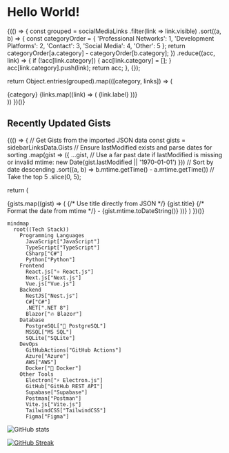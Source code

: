 
# Hello World!

{(() => {
const grouped = socialMediaLinks
.filter(link => link.visible)
.sort((a, b) => {
const categoryOrder = {
'Professional Networks': 1,
'Development Platforms': 2,
'Contact': 3,
'Social Media': 4,
'Other': 5
};
return categoryOrder[a.category] - categoryOrder[b.category];
})
.reduce((acc, link) => {
if (!acc[link.category]) {
acc[link.category] = [];
}
acc[link.category].push(link);
return acc;
}, {});

return Object.entries(grouped).map(([category, links]) => (

<div key={category}>
	<Typography
		variant='h6'
		sx={{ mt: 2, mb: 1 }}
	>
		{category}
	</Typography>
	<List>
		{links.map((link) => (
			<ListItem key={link.link.toString()}>
				<MuiLink
					component={Link}
					href={link.link.toString()}
					target='_blank'
					sx={{
						display: 'flex',
						alignItems: 'center',
						color: 'primary.main',
						'&:hover': {
							'& .MuiSvgIcon-root': {
								opacity: 1,
							},
						},
					}}
				>
					{link.label}
					<OpenInNewIcon
						sx={{
							ml: 0.5,
							fontSize: '1rem',
							opacity: 0,
							transition: 'opacity 0.2s',
						}}
					/>
				</MuiLink>
			</ListItem>
		))}
	</List>
</div>
)) })()}

## Recently Updated Gists

{(() => {
// Get Gists from the imported JSON data
const gists = sidebarLinksData.Gists
  // Ensure lastModified exists and parse dates for sorting
  .map(gist => ({
    ...gist,
    // Use a far past date if lastModified is missing or invalid
    mtime: new Date(gist.lastModified || '1970-01-01')
  }))
  // Sort by date descending
  .sort((a, b) => b.mtime.getTime() - a.mtime.getTime())
  // Take the top 5
  .slice(0, 5);

return (

<List>
	{gists.map((gist) => (
		<ListItem key={gist.href}>
			<MuiLink
				component={Link}
				href={gist.href} // Use href from JSON
				sx={{ color: 'primary.main' }}
			>
				{/* Use title directly from JSON */}
				{gist.title}
			</MuiLink>
			<Typography
				component='span'
				sx={{ ml: 1 }}
			>
				{/* Format the date from mtime */}
				- {gist.mtime.toDateString()}
			</Typography>
		</ListItem>
	))}
</List>
) })()}

```mermaid
mindmap
  root((Tech Stack))
    Programming Languages
      JavaScript["JavaScript"]
      TypeScript["TypeScript"]
      CSharp["C#"]
      Python["Python"]
    Frontend
      React.js["⚛️ React.js"]
      Next.js["Next.js"]
      Vue.js["Vue.js"]
    Backend
      NestJS["Nest.js"]
      C#["C#"]
      .NET[".NET 8"]
      Blazor["🔥 Blazor"]
    Database
      PostgreSQL["🐘 PostgreSQL"]
      MSSQL["MS SQL"]
      SQLite["SQLite"]
    DevOps
      GitHubActions["GitHub Actions"]
      Azure["Azure"]
      AWS["AWS"]
      Docker["🐳 Docker"]
    Other Tools
      Electron["⚡ Electron.js"]
      GitHub["GitHub REST API"]
      Supabase["Supabase"]
      Postman["Postman"]
      Vite.js["Vite.js"]
      TailwindCSS["TailwindCSS"]
      Figma["Figma"]
```

![GitHub stats](https://github-readme-stats.vercel.app/api?username=sametcn99&show_icons=true&theme=dark)

[![GitHub Streak](https://github-readme-streak-stats.herokuapp.com?user=sametcn99&theme=dark&hide_border=true&border_radius=6&date_format=M%20j%5B%2C%20Y%5D)](https://git.io/streak-stats)
